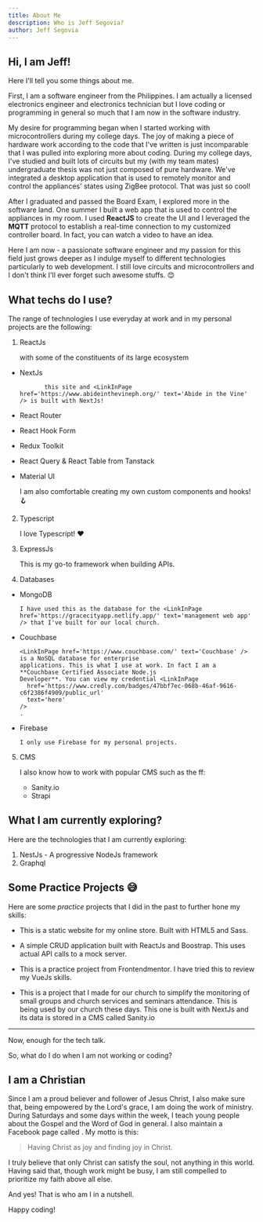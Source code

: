 ```yaml
---
title: About Me
description: Who is Jeff Segovia?
author: Jeff Segovia
---
```


## Hi, I am Jeff!

Here I'll tell you some things about me.

First, I am a software engineer from the Philippines. I am actually a licensed electronics engineer and electronics technician but I love coding or programming in general so much that I am now in the software industry.

My desire for programming began when I started working with microcontrollers during my college days. The joy of making a piece of hardware work according to the code that I've written is just incomparable that I was pulled into exploring more about coding. During my college days, I've studied and built lots of circuits but my (with my team mates) undergraduate thesis was not just composed of pure hardware. We've integrated a desktop application that is used to remotely monitor and control the appliances' states using ZigBee protocol. That was just so cool!

After I graduated and passed the Board Exam, I explored more in the software land. One summer I built a web app that is used to control the appliances in my room. I used **ReactJS** to create the UI and I leveraged the **MQTT** protocol to establish a real-time connection to my customized controller board. In fact, you can watch a video <LinkInPage href='https://www.youtube.com/watch?v=-NjJOWrj2Gc' text='here' /> to have an idea.

Here I am now - a passionate software engineer and my passion for this field just grows deeper as I indulge myself to different technologies particularly to web development. I still love circuits and microcontrollers and I don't think I'll ever forget such awesome stuffs. 😊

## What techs do I use?

The range of technologies I use everyday at work and in my personal projects are the following:

1.  ReactJs

    with some of the constituents of its large ecosystem

- NextJs

             this site and <LinkInPage href='https://www.abideinthevineph.org/' text='Abide in the Vine' /> is built with NextJs!

- React Router
- React Hook Form
- Redux Toolkit
- React Query & React Table from Tanstack
- Material UI

  I am also comfortable creating my own custom components and hooks! 🪝

2.  Typescript

    I love Typescript! ❤️

3.  ExpressJs

    This is my go-to framework when building APIs.

4.  Databases

- MongoDB

      I have used this as the database for the <LinkInPage href='https://gracecityapp.netlify.app/' text='management web app' /> that I've built for our local church.

- Couchbase

      <LinkInPage href='https://www.couchbase.com/' text='Couchbase' /> is a NoSQL database for enterprise
      applications. This is what I use at work. In fact I am a **Couchbase Certified Associate Node.js
      Developer**. You can view my credential <LinkInPage
        href='https://www.credly.com/badges/47bbf7ec-068b-46af-9616-c6f2386f4909/public_url'
        text='here'
      />
      .

- Firebase

      I only use Firebase for my personal projects.

5.  CMS

    I also know how to work with popular CMS such as the ff:

    - Sanity.io
    - Strapi

## What I am currently exploring?

Here are the technologies that I am currently exploring:

1. NestJs - A progressive NodeJs framework
2. Graphql

## Some Practice Projects 😅

Here are some _practice_ projects that I did in the past to further hone my skills:

- <LinkInPage href='https://guavaelecs.netlify.app/' text='Guava Electronics Web Site' />

  This is a static website for my online store. Built with HTML5 and Sass.

- <LinkInPage href='https://segovia-crud-app.netlify.app/' text='A CRUD App' />

  A simple CRUD application built with ReactJs and Boostrap. This uses actual API calls to a mock server.

- <LinkInPage href='https://jeff-url-shortener.netlify.app/' text='URL Shortener App' />

  This is a practice project from Frontendmentor. I have tried this to review my VueJs skills.

- <LinkInPage href=' https://cgviewer.vercel.app/' text='Grace City Church CG Viewer' />

  This is a project that I made for our church to simplify the monitoring of small groups and church services and seminars attendance. This is being used by our church these days. This one is built with NextJs and its data is stored in a CMS called Sanity.io

---

Now, enough for the tech talk.

So, what do I do when I am not working or coding?

## I am a Christian

Since I am a proud believer and follower of Jesus Christ, I also make sure that, being empowered by the Lord's grace, I am doing the work of ministry. During Saturdays and some days within the week, I teach young people about the Gospel and the Word of God in general. I also maintain a Facebook page called <LinkInPage href='https://www.facebook.com/abidingthevine/' text='Abide in the Vine' />. My motto is this:

> Having Christ as joy and finding joy in Christ.

I truly believe that only Christ can satisfy the soul, not anything in this world. Having said that, though work might be busy, I am still compelled to prioritize my faith above all else.

And yes! That is who am I in a nutshell.

Happy coding!
